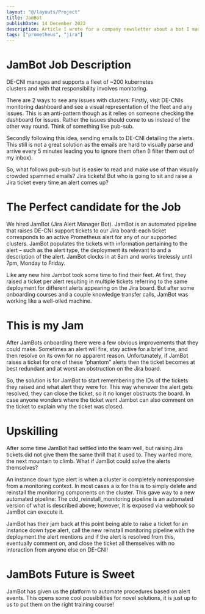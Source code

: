 ```yaml
---
layout: "@/layouts/Project"
title: JamBot
publishDate: 14 December 2022
description: Article I wrote for a company newsletter about a bot I made to automate Jira ticket creation from prometheus alerts.
tags: ["prometheus", "jira"]
---
```


# JamBot Job Description

DE-CNI manages and supports a fleet of ~200 kubernetes  
clusters and with that responsibility involves monitoring.

There are 2 ways to see any issues with clusters: Firstly, visit DE-CNIs monitoring dashboard and see a visual
representation of the fleet and any issues. This is an anti-pattern though as it relies on someone checking the
dashboard for issues. Rather the issues should come to us instead of the other way round.
Think of something like pub-sub.

Secondly following this idea, sending emails to DE-CNI detailing the alerts. This still is not a great solution as
the emails are hard to visually parse and arrive every 5 minutes leading you to ignore them often
(I filter them out of my inbox).

So, what follows pub-sub but is easier to read and make use of than visually crowded spammed emails? Jira tickets!
But who is going to sit and raise a Jira ticket every time an alert comes up?

# The Perfect candidate for the Job

We hired JamBot (Jira Alert Manager Bot). JamBot is an automated pipeline that raises DE-CNI support tickets to our
Jira board: each ticket corresponds to an active Prometheus alert for any of our supported clusters.
JamBot populates the tickets with information pertaining to the alert – such as the alert type, the deployment its
relevant to and a description of the alert. JamBot clocks in at 8am and works tirelessly until 7pm, Monday to Friday.

Like any new hire Jambot took some time to find their feet. At first, they raised a ticket per alert resulting in
multiple tickets referring to the same deployment for different alerts appearing on the Jira board. But
after some onboarding courses and a couple knowledge transfer calls, JamBot was working like a well-oiled machine.

# This is my Jam

After JamBots onboarding there were a few obvious improvements that they could make. Sometimes an alert will fire,
stay active for a brief time, and then resolve on its own for no apparent reason. Unfortunately, if JamBot raises a
ticket for one of these “phantom” alerts then the ticket becomes at best redundant and at worst an obstruction on the
Jira board.

So, the solution is for JamBot to start remembering the IDs of the tickets they raised and what alert they were for.
This way whenever the alert gets resolved, they can close the ticket, so it no longer obstructs the board. In
case anyone wonders where the ticket went Jambot can also comment on the ticket to explain why the ticket was closed.

# Upskilling

After some time JamBot had settled into the team well, but raising Jira tickets did not give them the same thrill
that it used to. They wanted more, the next mountain to climb. What if JamBot could solve the alerts themselves?

An instance down type alert is when a cluster is completely nonresponsive from a monitoring context. In most cases a
ix for this is to simply delete and reinstall the monitoring components on the cluster. This gave way to a new automated
pipeline: The cdd_reinstall_monitoring pipeline is an automated version of what is described above; however, it is exposed
via webhook so JamBot can execute it.

JamBot has their jam back at this point being able to raise a ticket for an instance down type alert, call the new
reinstall monitoring pipeline with the deployment the alert mentions and if the alert is resolved
from this, eventually comment on, and close the ticket all themselves with no interaction from anyone else on DE-CNI!

# JamBots Future is Sweet

JamBot has given us the platform to automate procedures based on alert events. This opens some cool possibilities for
novel solutions, it is just up to us to put them on the right training course!
